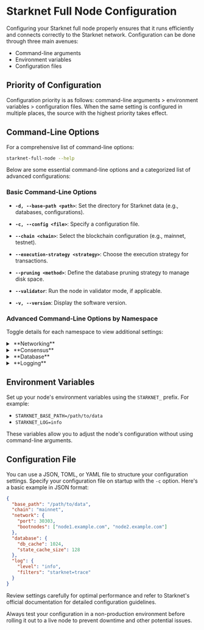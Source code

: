 
# Starknet Full Node Configuration

Configuring your Starknet full node properly ensures that it runs efficiently and connects correctly to the Starknet network. Configuration can be done through three main avenues:

- Command-line arguments
- Environment variables
- Configuration files

## Priority of Configuration

<Callout type="info" emoji="ℹ️">
  Configuration priority is as follows: command-line arguments > environment variables > configuration files. When the same setting is configured in multiple places, the source with the highest priority takes effect.
</Callout>

## Command-Line Options

For a comprehensive list of command-line options:

```bash
starknet-full-node --help
```

Below are some essential command-line options and a categorized list of advanced configurations:

### Basic Command-Line Options

- **`-d, --base-path <path>`**: Set the directory for Starknet data (e.g., databases, configurations).
  
- **`-c, --config <file>`**: Specify a configuration file.

- **`--chain <chain>`**: Select the blockchain configuration (e.g., mainnet, testnet).

- **`--execution-strategy <strategy>`**: Choose the execution strategy for transactions.

- **`--pruning <method>`**: Define the database pruning strategy to manage disk space.

- **`--validator`**: Run the node in validator mode, if applicable.

- **`-v, --version`**: Display the software version.

### Advanced Command-Line Options by Namespace

Toggle details for each namespace to view additional settings:

<details>
<summary className="nd-details-heading">&nbsp;**Networking**</summary>
<p>

- **`--port <port>`**: Set the network listening port.

- **`--bootnodes <nodes>`**: Define initial peers to connect with on startup.

</p>
</details>

<details>
<summary className="nd-details-heading">&nbsp;**Consensus**</summary>
<p>

- **`--sealer <type>`**: Choose the block sealer type.

- **`--gas-floor-target <value>`**: Set a target for block gas limit.

</p>
</details>

<details>
<summary className="nd-details-heading">&nbsp;**Database**</summary>
<p>

- **`--db-cache <size>`**: Customize the database cache size.

- **`--state-cache-size <size>`**: Adjust the state cache size for efficiency.

</p>
</details>

<details>
<summary className="nd-details-heading">&nbsp;**Logging**</summary>
<p>

- **`--log <level>`**: Control the verbosity of logs.

- **`--log-filters <filters>`**: Apply fine-grained filters to log output.

</p>
</details>

## Environment Variables

Set up your node's environment variables using the `STARKNET_` prefix. For example:

- `STARKNET_BASE_PATH=/path/to/data`
- `STARKNET_LOG=info`

These variables allow you to adjust the node's configuration without using command-line arguments.

## Configuration File

You can use a JSON, TOML, or YAML file to structure your configuration settings. Specify your configuration file on startup with the `-c` option. Here's a basic example in JSON format:

```json
{
  "base_path": "/path/to/data",
  "chain": "mainnet",
  "network": {
    "port": 30303,
    "bootnodes": ["node1.example.com", "node2.example.com"]
  },
  "database": {
    "db_cache": 1024,
    "state_cache_size": 128
  },
  "log": {
    "level": "info",
    "filters": "starknet=trace"
  }
}
```

<Callout type="tip" emoji="💡">
  Review settings carefully for optimal performance and refer to Starknet's official documentation for detailed configuration guidelines.
</Callout>

Always test your configuration in a non-production environment before rolling it out to a live node to prevent downtime and other potential issues.